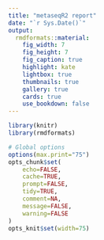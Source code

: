 ```yaml
---
title: "metaseqR2 report"
date: "`r Sys.Date()`"
output:
  rmdformats::material:
    fig_width: 7
    fig_height: 7
    fig_caption: true
    highlight: kate
    lightbox: true
    thumbnails: true
    gallery: true
    cards: true
    use_bookdown: false
---
```



```r
library(knitr)
library(rmdformats)

# Global options
options(max.print="75")
opts_chunk$set(
	echo=FALSE,
	cache=TRUE,
	prompt=FALSE,
	tidy=TRUE,
	comment=NA,
	message=FALSE,
	warning=FALSE
)
opts_knit$set(width=75)
```




